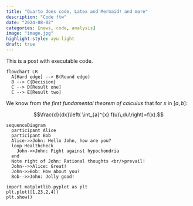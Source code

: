 ```yaml
---
title: "Quarto does code, Latex and Mermaid! and more"
description: "Code ftw"
date: "2024-08-02"
categories: [news, code, analysis]
image: "image.jpg"
highlight-style: ayu-light
draft: true
---
```


This is a post with executable code.

```mermaid
flowchart LR
  A[Hard edge] --> B(Round edge)
  B --> C{Decision}
  C --> D[Result one]
  C --> E[Result two]
```

::: {.column-margin}
We know from *the first fundamental theorem of calculus* that for $x$ in $[a, b]$:

$$\frac{d}{dx}\left( \int_{a}^{x} f(u)\,du\right)=f(x).$$
:::


```mermaid
sequenceDiagram
  participant Alice
  participant Bob
  Alice->>John: Hello John, how are you?
  loop Healthcheck
    John->>John: Fight against hypochondria
  end
  Note right of John: Rational thoughts <br/>prevail!
  John-->>Alice: Great!
  John->>Bob: How about you?
  Bob-->>John: Jolly good!
```

```.python
import matplotlib.pyplot as plt
plt.plot([1,23,2,4])
plt.show()
```
